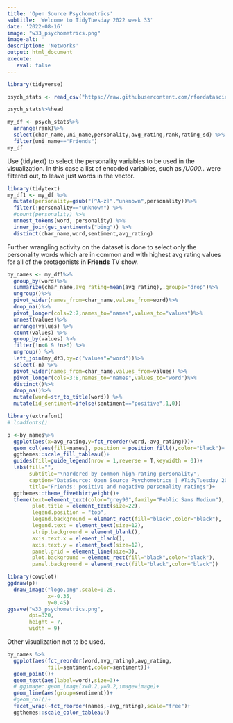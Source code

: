 ```yaml
---
title: 'Open Source Psychometrics'
subtitle: 'Welcome to TidyTuesday 2022 week 33'
date: '2022-08-16'
image: "w33_psychometrics.png"
image-alt: ''
description: 'Networks'
output: html_document
execute: 
   eval: false
---
```




```r
library(tidyverse)
```

```r
psych_stats <- read_csv("https://raw.githubusercontent.com/rfordatascience/tidytuesday/master/data/2022/2022-08-16/psych_stats.csv")
```


```r
psych_stats%>%head
```

```r
my_df <- psych_stats%>%
  arrange(rank)%>%
  select(char_name,uni_name,personality,avg_rating,rank,rating_sd) %>%
  filter(uni_name=="Friends")
my_df
```

Use {tidytext} to select the personality variables to be used in the visualization. In this case a list of encoded variables, such as */U000..* were filtered out, to leave just words in the vector.

```r
library(tidytext)
my_df1 <- my_df %>% 
  mutate(personality=gsub("[^A-z]","unknown",personality))%>%
  filter(!personality=="unknown") %>%
  #count(personality) %>%
  unnest_tokens(word, personality) %>%
  inner_join(get_sentiments("bing")) %>%
  distinct(char_name,word,sentiment,avg_rating) 
```

Further wrangling activity on the dataset is done to select only the personality words which are in common and with highest avg rating values for all of the protagonists in **Friends** TV show.

```r
by_names <- my_df1%>%
  group_by(word)%>%
  summarize(char_name,avg_rating=mean(avg_rating),.groups="drop")%>%
  ungroup()%>%
  pivot_wider(names_from=char_name,values_from=word)%>%
  drop_na()%>%
  pivot_longer(cols=2:7,names_to="names",values_to="values")%>%
  unnest(values)%>%
  arrange(values) %>%
  count(values) %>%
  group_by(values) %>%
  filter(!n<6 & !n>6) %>%
  ungroup() %>%
  left_join(my_df3,by=c("values"="word"))%>%
  select(-n) %>%
  pivot_wider(names_from=char_name,values_from=values) %>%
  pivot_longer(cols=3:8,names_to="names",values_to="word")%>%
  distinct()%>%
  drop_na()%>%
  mutate(word=str_to_title(word)) %>%
  mutate(id_sentiment=ifelse(sentiment=="positive",1,0))
```


```r
library(extrafont)
# loadfonts()
```


```r
p <-by_names%>%
  ggplot(aes(x=avg_rating,y=fct_reorder(word,-avg_rating)))+
  geom_col(aes(fill=names), position = position_fill(),color="black")+
  ggthemes::scale_fill_tableau()+
  guides(fill=guide_legend(nrow = 1,reverse = T,keywidth = 0))+
  labs(fill="",
       subtitle="\nordered by common high-rating personality",
       caption="DataSource: Open Source Psychometrics | #TidyTuesday 2022 week33\nDataViz: Federica Gazzelloni (@fgazzelloni)",
       title="Friends: positive and negative personality ratings")+
  ggthemes::theme_fivethirtyeight()+
  theme(text=element_text(color="grey90",family="Public Sans Medium"),
        plot.title = element_text(size=22),
        legend.position = "top",
        legend.background = element_rect(fill="black",color="black"),
        legend.text = element_text(size=12),
        strip.background = element_blank(),
        axis.text.x = element_blank(),
        axis.text.y = element_text(size=12),
        panel.grid = element_line(size=3),
        plot.background = element_rect(fill="black",color="black"),
        panel.background = element_rect(fill="black",color="black"))
```


```r
library(cowplot)
ggdraw(p)+
  draw_image("logo.png",scale=0.25,
             x=-0.35,
             y=0.45)
ggsave("w33_psychometrics.png",
       dpi=320,
       height = 7,
       width = 9)
```

Other visualization not to be used.

```r
by_names %>%
  ggplot(aes(fct_reorder(word,avg_rating),avg_rating,
             fill=sentiment,color=sentiment))+
  geom_point()+
  geom_text(aes(label=word),size=3)+
  # ggimage::geom_image(x=0.2,y=0.2,image=image)+
  geom_line(aes(group=sentiment))+
  #geom_col()+
  facet_wrap(~fct_reorder(names,-avg_rating),scale="free")+
  ggthemes::scale_color_tableau()
```

